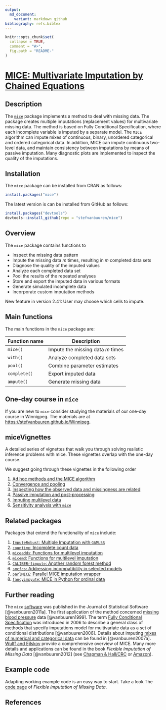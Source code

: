 ```yaml
---
output:
  md_document:
    variant: markdown_github
bibliography: refs.bibtex
---
```


<!-- README.md is generated from README.Rmd. Please edit that file -->

```r
knitr::opts_chunk$set(
  collapse = TRUE,
  comment = "#>",
  fig.path = "README-"
)
```

# [MICE: Multivariate Imputation by Chained Equations](http://stefvanbuuren.github.io/mice/)

## Description

The [`mice`](https://cran.r-project.org/package=mice) package implements 
a method to deal with missing data. The package 
creates multiple imputations (replacement values) for multivariate missing data.
The method is based on Fully Conditional Specification, where 
each incomplete variable is imputed by a separate model. The `MICE` algorithm
can impute mixes of continuous, binary, unordered categorical and ordered
categorical data. In addition, MICE can impute continuous two-level data, and 
maintain consistency between imputations by means of passive imputation. Many 
diagnostic plots are implemented to inspect the quality of the imputations.

## Installation

The `mice` package can be installed from CRAN as follows:

```r
install.packages("mice")
```

The latest version is can be installed from GitHub as follows: 

```r
install.packages("devtools")
devtools::install_github(repo = "stefvanbuuren/mice")
```

## Overview

The `mice` package contains functions to

- Inspect the missing data pattern
- Impute the missing data $m$ times, resulting in $m$ completed data sets
- Diagnose the quality of the imputed values
- Analyze each completed data set
- Pool the results of the repeated analyses
- Store and export the imputed data in various formats
- Generate simulated incomplete data
- Incorporate custom imputation methods

New feature in version 2.41: User may choose which cells to impute.

## Main functions

The main functions in the `mice` package are:

Function name        | Description
---------------------|---------------------------------
`mice()`             | Impute the missing data $m$ times 
`with()`             | Analyze completed data sets
`pool()`             | Combine parameter estimates
`complete()`         | Export imputed data
`ampute()`           | Generate missing data

## One-day course in `mice`

If you are new to `mice` consider studying the materials of our one-day course in Winnigpeg. The materials are at [https://stefvanbuuren.github.io/Winnipeg](https://stefvanbuuren.github.io/Winnipeg/).

## miceVignettes

A detailed series of vignettes that walk you through solving realistic inference problems with mice. These vignettes overlap with the one-day course.

We suggest going through these vignettes in the following order

1. [Ad hoc methods and the MICE algorithm](https://gerkovink.github.io/miceVignettes/Ad_hoc_and_mice/Ad_hoc_methods.html)
2. [Convergence and pooling](https://gerkovink.github.io/miceVignettes/Convergence_pooling/Convergence_and_pooling.html)
3. [Inspecting how the observed data and missingness are related](https://gerkovink.github.io/miceVignettes/Missingness_inspection/Missingness_inspection.html)
4. [Passive imputation and post-processing](https://gerkovink.github.io/miceVignettes/Passive_Post_processing/Passive_imputation_post_processing.html)
5. [Imputing multilevel data](https://gerkovink.github.io/miceVignettes/Multi_level/Multi_level_data.html)
6. [Sensitivity analysis with `mice`](https://gerkovink.github.io/miceVignettes/Sensitivity_analysis/Sensitivity_analysis.html)

## Related packages

Packages that extend the functionality of `mice` include:

1. [`ImputeRobust`: Multiple Imputation with `GAMLSS`](https://github.com/dsalfran/ImputeRobust)
2. [`countimp`: Incomplete count data](https://github.com/kkleinke/countimp)
3. [`miceadds`: Functions for multilevel imputation](https://cran.r-project.org/package=miceadds)
4. [`micemd`: Functions for multilevel imputation](https://cran.r-project.org/package=micemd)
5. [`CALIBERrfimpute`: Another random forest method](https://cran.r-project.org/package=CALIBERrfimpute)
6. [`smcfcs`: Addressing incompatibility in selected models](https://github.com/jwb133/smcfcs)
7. [`parlMICE`: Parallel MICE imputation wrapper](https://gerkovink.github.io/parlMICE/Vignette_parlMICE.html)
8. [`fancyimpyute`: MICE in Python for ordinal data](https://github.com/hammerlab/fancyimpute)

## Further reading

The `mice` [software](https://www.jstatsoft.org/v45/i03/paper) was published in the Journal of Statistical Software [@vanbuuren2011a]. The first application of the method concerned [missing blood pressure](http://www.stefvanbuuren.nl/publications/Multiple%20imputation%20-%20Stat%20Med%201999.pdf) data [@vanbuuren1999]. The term [Fully Conditional Specification](http://www.stefvanbuuren.nl/publications/FCS%20in%20multivariate%20imputation%20-%20JSCS%202006.pdf) was introduced in 2006 to describe a general class of methods that specify imputations model for multivariate data as a set of conditional distributions [@vanbuuren2006]. Details about imputing [mixes of numerical and categorical data](http://www.stefvanbuuren.nl/publications/MI%20by%20FCS%20-%20SMMR%202007.pdf) can be found in [@vanbuuren2007a]. [Wulff and Ejlskov](http://www.ejbrm.com/issue/download.html?idArticle=450 ) provide a comprehensive overview of MICE. Many more details and applications can be found in the book *Flexible Imputation of Missing Data* [@vanbuuren2012] (see [Chapman \& Hall/CRC](https://www.crcpress.com/Flexible-Imputation-of-Missing-Data/van-Buuren/p/book/9781439868249) or 
[Amazon](https://www.amazon.com/Flexible-Imputation-Missing-Interdisciplinary-Statistics/dp/1439868247/ref=pd_sim_14_2?_encoding=UTF8&pd_rd_i=1439868247&pd_rd_r=DC8AYZZZZKF9GZSVP6PK&pd_rd_w=Z2PJQ&pd_rd_wg=3iuSi&psc=1&refRID=DC8AYZZZZKF9GZSVP6PK)). 


## Example code

Adapting working example code is an easy way to start. Take a look The [code page](FIMD.md) of *Flexible Imputation of Missing Data*.

## References

